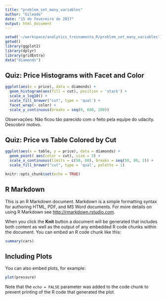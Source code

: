 ```yaml
---
title: "problem_set_many_variables"
author: "Gileade"
date: "15 de fevereiro de 2017"
output: html_document
---
```


```r
setwd('~/workspace/analytics_treinamento_R/problem_set_many_variables')
getwd()
library(ggplot2)
library(dplyr)
library(gridExtra)
data("diamonds")
```

## Quiz: Price Histograms with Facet and Color

```r
ggplot(aes(x = price), data = diamonds) +
  geom_histogram(aes(fill = cut), position = 'stack') +
  scale_x_log10() +
  scale_fill_brewer("cut", type = 'qual') +
  facet_wrap(~ color) +
  scale_y_continuous(breaks = seq(0, 600, 200))
```

Observações: Não ficou tão parecido com o feito pela equipe do udacity. Descobrir motivo.

## Quiz: Price vs Table Colored by Cut

```r
ggplot(aes(x = table, y = price), data = diamonds) +
  geom_point( aes(color = cut), size = 3) +
  scale_x_continuous(limits = c(50, 80), breaks = seq(50, 80, 2)) +
  scale_fill_brewer("cut", type = 'qual', palette = 1)
```


















```r
knitr::opts_chunk$set(echo = TRUE)
```

## R Markdown

This is an R Markdown document. Markdown is a simple formatting syntax for authoring HTML, PDF, and MS Word documents. For more details on using R Markdown see <http://rmarkdown.rstudio.com>.

When you click the **Knit** button a document will be generated that includes both content as well as the output of any embedded R code chunks within the document. You can embed an R code chunk like this:

```r
summary(cars)
```

## Including Plots

You can also embed plots, for example:

```r
plot(pressure)
```

Note that the `echo = FALSE` parameter was added to the code chunk to prevent printing of the R code that generated the plot.
